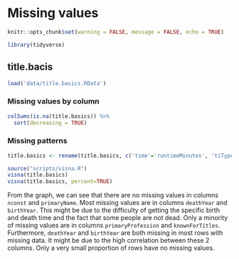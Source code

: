 # Missing values

```r
knitr::opts_chunk$set(warning = FALSE, message = FALSE, echo = TRUE)
```

```r
library(tidyverse)
```

## title.bacis
```r
load('data/title.basics.RData')
```

### Missing values by column
```r
colSums(is.na(title.basics)) %>%
  sort(decreasing = TRUE)
```


### Missing patterns 
```r
title.basics <- rename(title.basics, c('time'='runtimeMinutes', 'tiType'='titleType','primTitle'='primaryTitle','orign'='originalTitle'))
```
```r
source("scripts/visna.R")
visna(title.basics)
visna(title.basics, percent=TRUE)
```

From the graph, we can see that there are no missing values in columns `nconst` and `primaryName`. Most missing values are in columns `deathYear` and `birthYear`. This might be due to the difficulty of getting the specific birth and death time and the fact that some people are not dead. Only a minority of missing values are in columns `primaryProfession` and `knownForTitles`. Furthermore, `deathYear` and `birthYear` are both missing in most rows with missing data. It might be due to the high correlation between these 2 columns. Only a very small proportion of rows have no missing values. 
